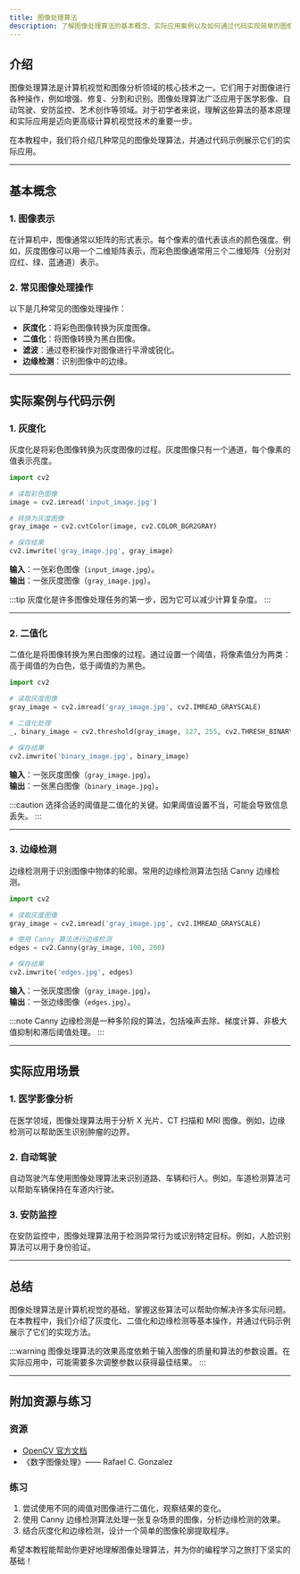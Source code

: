 ```yaml
---
title: 图像处理算法
description: 了解图像处理算法的基本概念、实际应用案例以及如何通过代码实现简单的图像处理操作。
---
```


## 介绍

图像处理算法是计算机视觉和图像分析领域的核心技术之一。它们用于对图像进行各种操作，例如增强、修复、分割和识别。图像处理算法广泛应用于医学影像、自动驾驶、安防监控、艺术创作等领域。对于初学者来说，理解这些算法的基本原理和实际应用是迈向更高级计算机视觉技术的重要一步。

在本教程中，我们将介绍几种常见的图像处理算法，并通过代码示例展示它们的实际应用。

---

## 基本概念

### 1. 图像表示

在计算机中，图像通常以矩阵的形式表示。每个像素的值代表该点的颜色强度。例如，灰度图像可以用一个二维矩阵表示，而彩色图像通常用三个二维矩阵（分别对应红、绿、蓝通道）表示。

### 2. 常见图像处理操作

以下是几种常见的图像处理操作：
- **灰度化**：将彩色图像转换为灰度图像。
- **二值化**：将图像转换为黑白图像。
- **滤波**：通过卷积操作对图像进行平滑或锐化。
- **边缘检测**：识别图像中的边缘。

---

## 实际案例与代码示例

### 1. 灰度化

灰度化是将彩色图像转换为灰度图像的过程。灰度图像只有一个通道，每个像素的值表示亮度。

```python
import cv2

# 读取彩色图像
image = cv2.imread('input_image.jpg')

# 转换为灰度图像
gray_image = cv2.cvtColor(image, cv2.COLOR_BGR2GRAY)

# 保存结果
cv2.imwrite('gray_image.jpg', gray_image)
```

**输入**：一张彩色图像（`input_image.jpg`）。<br />
**输出**：一张灰度图像（`gray_image.jpg`）。

:::tip
灰度化是许多图像处理任务的第一步，因为它可以减少计算复杂度。
:::

---

### 2. 二值化

二值化是将图像转换为黑白图像的过程。通过设置一个阈值，将像素值分为两类：高于阈值的为白色，低于阈值的为黑色。

```python
import cv2

# 读取灰度图像
gray_image = cv2.imread('gray_image.jpg', cv2.IMREAD_GRAYSCALE)

# 二值化处理
_, binary_image = cv2.threshold(gray_image, 127, 255, cv2.THRESH_BINARY)

# 保存结果
cv2.imwrite('binary_image.jpg', binary_image)
```

**输入**：一张灰度图像（`gray_image.jpg`）。<br />
**输出**：一张黑白图像（`binary_image.jpg`）。

:::caution
选择合适的阈值是二值化的关键。如果阈值设置不当，可能会导致信息丢失。
:::

---

### 3. 边缘检测

边缘检测用于识别图像中物体的轮廓。常用的边缘检测算法包括 Canny 边缘检测。

```python
import cv2

# 读取灰度图像
gray_image = cv2.imread('gray_image.jpg', cv2.IMREAD_GRAYSCALE)

# 使用 Canny 算法进行边缘检测
edges = cv2.Canny(gray_image, 100, 200)

# 保存结果
cv2.imwrite('edges.jpg', edges)
```

**输入**：一张灰度图像（`gray_image.jpg`）。<br />
**输出**：一张边缘图像（`edges.jpg`）。

:::note
Canny 边缘检测是一种多阶段的算法，包括噪声去除、梯度计算、非极大值抑制和滞后阈值处理。
:::

---

## 实际应用场景

### 1. 医学影像分析

在医学领域，图像处理算法用于分析 X 光片、CT 扫描和 MRI 图像。例如，边缘检测可以帮助医生识别肿瘤的边界。

### 2. 自动驾驶

自动驾驶汽车使用图像处理算法来识别道路、车辆和行人。例如，车道检测算法可以帮助车辆保持在车道内行驶。

### 3. 安防监控

在安防监控中，图像处理算法用于检测异常行为或识别特定目标。例如，人脸识别算法可以用于身份验证。

---

## 总结

图像处理算法是计算机视觉的基础，掌握这些算法可以帮助你解决许多实际问题。在本教程中，我们介绍了灰度化、二值化和边缘检测等基本操作，并通过代码示例展示了它们的实现方法。

:::warning
图像处理算法的效果高度依赖于输入图像的质量和算法的参数设置。在实际应用中，可能需要多次调整参数以获得最佳结果。
:::

---

## 附加资源与练习

### 资源
- [OpenCV 官方文档](https://docs.opencv.org/)
- 《数字图像处理》—— Rafael C. Gonzalez

### 练习
1. 尝试使用不同的阈值对图像进行二值化，观察结果的变化。
2. 使用 Canny 边缘检测算法处理一张复杂场景的图像，分析边缘检测的效果。
3. 结合灰度化和边缘检测，设计一个简单的图像轮廓提取程序。

希望本教程能帮助你更好地理解图像处理算法，并为你的编程学习之旅打下坚实的基础！
